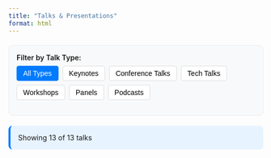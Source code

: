 ```yaml
---
title: "Talks & Presentations"
format: html
---
```


```{=html}
<style>
.filter-container {
  margin: 20px 0;
  padding: 15px;
  background-color: #f8f9fa;
  border-radius: 8px;
  border: 1px solid #e9ecef;
}

.filter-group {
  margin-bottom: 15px;
}

.filter-label {
  font-weight: 600;
  margin-bottom: 8px;
  display: block;
}

.filter-buttons {
  display: flex;
  flex-wrap: wrap;
  gap: 8px;
}

.filter-btn {
  padding: 6px 12px;
  border: 1px solid #ddd;
  background: white;
  border-radius: 4px;
  cursor: pointer;
  font-size: 14px;
  transition: all 0.2s;
}

.filter-btn:hover {
  background-color: #e9ecef;
}

.filter-btn.active {
  background-color: #007bff;
  color: white;
  border-color: #007bff;
}

.year-group {
  margin-bottom: 30px;
}

.year-header {
  font-size: 24px;
  font-weight: 700;
  color: #333;
  margin-bottom: 20px;
  padding-bottom: 8px;
  border-bottom: 2px solid #007bff;
}

.talk {
  margin-bottom: 25px;
  padding: 20px;
  background: white;
  border: 1px solid #e9ecef;
  border-radius: 8px;
  box-shadow: 0 2px 4px rgba(0,0,0,0.1);
  transition: all 0.2s;
}

.talk:hover {
  box-shadow: 0 4px 8px rgba(0,0,0,0.15);
  transform: translateY(-2px);
}

.talk.selected {
  border-left: 4px solid #28a745;
  background: #f8fff9;
}

.talk-title {
  font-size: 18px;
  font-weight: 600;
  color: #333;
  margin-bottom: 8px;
}

.talk-authors {
  font-style: italic;
  color: #666;
  margin-bottom: 6px;
}

.talk-event {
  color: #555;
  margin-bottom: 6px;
  font-weight: 500;
}

.talk-location {
  color: #777;
  margin-bottom: 8px;
  font-size: 14px;
}

.talk-abstract {
  color: #555;
  margin-bottom: 10px;
  line-height: 1.5;
  font-size: 14px;
}

.talk-meta {
  display: flex;
  gap: 15px;
  margin-bottom: 10px;
  flex-wrap: wrap;
}

.talk-year {
  font-weight: 600;
  color: #007bff;
}

.talk-type {
  background: #6c757d;
  color: white;
  padding: 2px 8px;
  border-radius: 12px;
  font-size: 12px;
  font-weight: 500;
}

.talk-links {
  display: flex;
  gap: 15px;
  flex-wrap: wrap;
}

.talk-link {
  color: #007bff;
  text-decoration: none;
  font-weight: 500;
  font-size: 14px;
}

.talk-link:hover {
  text-decoration: underline;
}

.no-results {
  text-align: center;
  color: #666;
  font-style: italic;
  margin: 40px 0;
}

.stats {
  background: #e7f3ff;
  padding: 15px;
  border-radius: 8px;
  margin-bottom: 20px;
  border-left: 4px solid #007bff;
}
</style>
```

```{=html}
<div class="filter-container">
  <div class="filter-group">
    <label class="filter-label">Filter by Talk Type:</label>
    <div class="filter-buttons">
      <button class="filter-btn active" data-type="all">All Types</button>
      <button class="filter-btn" data-type="Keynote">Keynotes</button>
      <button class="filter-btn" data-type="Conference Talk">Conference Talks</button>
      <button class="filter-btn" data-type="Tech Talk">Tech Talks</button>
      <button class="filter-btn" data-type="Workshop">Workshops</button>
      <button class="filter-btn" data-type="Panel">Panels</button>
      <button class="filter-btn" data-type="Podcast">Podcasts</button>
    </div>
  </div>
</div>

<div class="stats" id="stats">
  Showing <span id="visible-count">13</span> of <span id="total-count">13</span> talks
</div>

<div id="talks-container"></div>

<div class="no-results" id="no-results" style="display: none;">
  No talks found matching the selected filters.
</div>
```

```{=html}
<script>
const talks = [
  {
    title: "The Wright Approach to Ocean Data",
    authors: ["R. Pappu"],
    event: "Possibility Ocean 2025",
    location: "Newport, RI",
    year: 2025,
    type: "Keynote",
    abstract: "When it comes to scaling ocean data, what if we started with the price target instead of the technology? Dr. Ravi Pappu of Apeiron Labs proposes a new approach that shifts the focus from an engineering problem to an economic one. In this keynote, Dr. Pappu explores how cost influences accessibility, innovation, and scalability, and uncovers new possibilities for how we gather, use, and share ocean data.",
    pdf: "https://github.com/rpappu/pdf-publications/blob/master/Ravi%20-%20PO%20Keynote-2025.pdf",
    slides: "",
    video: "https://www.possibilityocean.com/media/keynote-ravi-pappu",
    selected: true
  },
  {
    title: "SpaceX for Oceans",
    authors: ["R. Pappu"],
    event: "S2G Summit",
    location: "Chicago, Il",
    year: 2024,
    type: "Fireside Chat",
    abstract: "Ravi Pappu, CEO of Apeiron Labs, addresses the environmental importance of obtaining upper ocean data, what excites him about ocean exploration, and his company’s goal to establish a global network of subsurface devices and create data-as-a-service platform for the oceans",
    pdf: "",
    slides: "",
    video: "https://www.youtube.com/watch?v=Wm2TfC6TBLc",
    selected: true
  },
  {
    title: "Physical Unclonable Functions: The First Fifty Years",
    authors: ["R. Pappu"],
    event: "ASHES 23 Keynote",
    location: "Copenhagen",
    year: 2023,
    type: "Keynote",
    abstract: "For over twenty years, Physical Unclonable Functions (PUFs) have spurred innovation in hardware security, giving rise to novel systems, protocols, attacks, and a deeper understanding of extracting entropy from the inherent disorder in physical structures. Despite this progress, a crucial gap remains. In this talk, I'll recount the (un)fortunate events that led me to discover PUFs and share key highlights of PUF research since. Looking back from a vantage point twenty years in the future, I'll explore some desired results required to bridge the gap and establish a theoretical framework for unclonability.",
    pdf: "https://github.com/rpappu/pdf-publications/blob/master/AshesKeyNoteFinal-Compressed.pdf",
    slides: "",
    video: "",
    selected: true
  },
  {
    title: "5G and Me - an introductory podcast on 5G",
    authors: ["R. Pappu", "V. Sandesara"],
    event: "InQTel podcast",
    location: "",
    year: 2018,
    type: "Podcast",
    abstract: "This is a 25-minute podcast I did at InQTel to educate our customers on the upcoming 5G wireless standards and how it might affect the average person.",
    pdf: "",
    slides: "",
    video: "",
    podcast: "https://soundcloud.com/user-313491606/03-5g-and-me",
    selected: false
  },
  {
    title: "Technology Genomes and Innovation",
    authors: ["R. Pappu"],
    event: "Neo4j Graphtour",
    location: "",
    year: 2018,
    type: "Tech Talk",
    abstract: "I gave this talk on how InQTel uses graph databases to help us navigate the Mission Economy - the connection between startups, problems faced by the Intelligence Community, and the evolution of technology capabilities. The slides for this event are not public, but a case study (see link below) was published by Neo4j.",
    pdf: "",
    slides: "",
    video: "",
    whitepaper: "https://go.neo4j.com/rs/710-RRC-335/images/Neo4j-case-study-In-Q-Tel-EN-US.pdf?_ga=2.255500232.1715507714.1543692142-412101514.1543692142",
    selected: false
  },
  {
    title: "Deep Learning: Promise and Pitfalls",
    authors: ["R. Pappu"],
    event: "NVTC Tech Titans 2018",
    location: "Arlington, VA",
    year: 2018,
    type: "Panel",
    abstract: "I moderated a panel at the Northern Virginia Technology Council on the promise and panels of Deep Learning.",
    pdf: "",
    slides: "",
    video: "https://www.youtube.com/watch?time_continue=37&v=7bsPTZ4UeCI",
    selected: false
  },
  {
    title: "IoT Capabilities",
    authors: ["R. Pappu"],
    event: "MIT IoT Bootcamp",
    location: "Cambridge, MA",
    year: 2017,
    type: "Workshop",
    abstract: "Slides from a 90-minute talk I gave at the first MIT IoT Bootcamp.",
    pdf: "https://github.com/rpappu/talks/blob/master/PappuIoTCaps2017.pdf",
    slides: "https://gitpitch.com/rpappu/iotcaps#/",
    video: "",
    selected: false
  },
  {
    title: "Conway's Law and Innovation: a conjecture",
    authors: ["R. Pappu"],
    event: "Multiple locations",
    location: "",
    year: 2011,
    type: "Conference Talk",
    abstract: "I have give this talk several times over the past decade. It's primarily aimed at management to alert them to the hidden influence of organizational structures on innovation...or, why companies who get really good at one thing often have a very hard time doing something radically different.",
    pdf: "https://github.com/rpappu/talks/blob/master/ConwaysLawAndItsConsequences-Public.pdf",
    slides: "",
    video: "",
    selected: false
  },
  {
    title: "The Making of Camels",
    authors: ["R. Pappu"],
    event: "RFID Security Workshop",
    location: "Amherst, MA",
    year: 2011,
    type: "Workshop",
    abstract: "Sir Alec Issigonis, the designer of the Mini, is known to have said that \"a camel is a horse designed by a committee.\" In this talk, I will attempt to illuminate the process of how modern RFID standards are made through three examples. My goal is to convey the forces that make modern RFID standards as complicated as they are, and why it is usually very difficult for academic research to make its way into such standards in the short term.",
    pdf: "",
    slides: "",
    video: "https://vimeo.com/26960681",
    selected: false
  },
  {
    title: "The Physics of RFID",
    authors: ["R. Pappu", "M. Reynolds"],
    event: "RFID Security Workshop, 2011",
    location: "Amherst, MA",
    year: 2011,
    type: "Workshop",
    abstract: "Matt Reynolds and I gave a tutorial on the physics of RFID and UHF protocols at the RFID Security Workshop in June, 2011.",
    pdf: "",
    slides: "",
    video: "https://vimeo.com/27534223",
    selected: false
  },
  {
    title: "Passive RFID Innovation",
    authors: ["R. Pappu"],
    event: "MIT Auto-ID SIG",
    location: "Cambridge, MA",
    year: 2011,
    type: "Tech Talk",
    abstract: "This is a short talk on the innovation that I expected in passive RFID during 2011-2015",
    pdf: "",
    slides: "https://www.slideshare.net/ravipappu/ravi-pappu-autoidsigtalkmarch2011",
    video: "",
    selected: false
  },
  {
    title: "Reality Search Engines",
    authors: ["R. Pappu"],
    event: "Google Tech Talk",
    location: "",
    year: 2008,
    type: "Tech Talk",
    abstract: "A Google Tech Talk in Cambridge, MA. I spoke about how passive RFID is enabling Reality Search Engines - the ability to search physical space as easily as digital space.",
    pdf: "",
    slides: "https://www.slideshare.net/ravipappu/ravi-pappu-google-tech-talk-2008",
    video: "",
    selected: false
  },
  {
    title: "RFID Privacy Without Killing",
    authors: ["R. Pappu"],
    event: "RFID CUSP Workshop, Johns Hopkins University",
    location: "Baltimore, MD",
    year: 2008,
    type: "Workshop",
    abstract: "We explore the problem of secret-key distribution in unidirectional channels, those in which a sender transmits information blindly to a receiver. We consider two approaches: (1) Key sharing across space, i.e., via simultaneously emitted values that may follow different data paths and (2) Key sharing across time, i.e., in temporally staggered emissions. Our constructions are of general interest, treating, for instance, the basic problem of constructing highly compact secret shares. Our main motivating problem, however, is practical key management in RFID (Radio-Frequency IDentification) systems. We describe the application of our techniques to RFID-enabled supply chains and a prototype privacy-enhancing system.",
    pdf: "https://github.com/rpappu/talks/blob/master/Pappu-RFIDCUSP-Talk-2008.pdf",
    slides: "",
    video: "",
    selected: false
  },
  {
    title: "Physical One-Way Functions",
    authors: ["R. Pappu"],
    event: "Security Seminar, Cambridge University, UK",
    location: "Cambridge University, UK",
    year: 2002,
    type: "Conference Talk",
    abstract: "Modern cryptographic practice rests on the use of one-way functions, which are easy to evaluate but difficult to invert. Unfortunately, commonly used one-way functions are either based on unproven conjectures or have known vulnerabilities. We show that instead of relying on number theory, the mesoscopic physics of coherent transport through a disordered medium can be used to allocate and authenticate unique identifiers by physically reducing the medium's microstructure to a fixed-length string of binary digits. These physical one-way functions are inexpensive to fabricate, prohibitively difficult to duplicate, admit no compact mathematical representation, and are intrinsically tamper-resistant. We provide an authentication protocol based on the enormous address space that is a principal characteristic of physical one-way functions.",
    pdf: "",
    slides: "https://www.slideshare.net/ravipappu/ravi-pappu-security-seminar-cambridge-uk-sept2002",
    video: "https://vimeo.com/2351889",
    selected: false
  }
];

let currentFilter = 'all';

function renderTalks() {
  const container = document.getElementById('talks-container');
  const noResults = document.getElementById('no-results');
  
  // Filter talks
  const filteredTalks = currentFilter === 'all' 
    ? talks 
    : talks.filter(talk => talk.type === currentFilter);
  
  // Group by year
  const groupedByYear = filteredTalks.reduce((groups, talk) => {
    if (!groups[talk.year]) {
      groups[talk.year] = [];
    }
    groups[talk.year].push(talk);
    return groups;
  }, {});
  
  // Sort years descending
  const sortedYears = Object.keys(groupedByYear).sort((a, b) => b - a);
  
  if (filteredTalks.length === 0) {
    container.innerHTML = '';
    noResults.style.display = 'block';
  } else {
    noResults.style.display = 'none';
    
    container.innerHTML = sortedYears.map(year => {
      const yearTalks = groupedByYear[year];
      return `
        <div class="year-group">
          <h2 class="year-header">${year}</h2>
          ${yearTalks.map(talk => `
            <div class="talk ${talk.selected ? 'selected' : ''}">
              <div class="talk-title">${talk.title}</div>
              <div class="talk-authors">${talk.authors.join(', ')}</div>
              <div class="talk-event"><strong>${talk.event}</strong></div>
              ${talk.location ? `<div class="talk-location">📍 ${talk.location}</div>` : ''}
              <div class="talk-meta">
                <span class="talk-year">${talk.year}</span>
                <span class="talk-type">${talk.type}</span>
              </div>
              ${talk.abstract ? `<div class="talk-abstract">${talk.abstract}</div>` : ''}
              <div class="talk-links">
                ${talk.pdf ? `<a href="${talk.pdf}" class="talk-link" target="_blank">📄 PDF</a>` : ''}
                ${talk.slides ? `<a href="${talk.slides}" class="talk-link" target="_blank">📊 Slides</a>` : ''}
                ${talk.video ? `<a href="${talk.video}" class="talk-link" target="_blank">🎥 Video</a>` : ''}
                ${talk.podcast ? `<a href="${talk.podcast}" class="talk-link" target="_blank">🎙️ Podcast</a>` : ''}
                ${talk.whitepaper ? `<a href="${talk.whitepaper}" class="talk-link" target="_blank">📋 Whitepaper</a>` : ''}
              </div>
            </div>
          `).join('')}
        </div>
      `;
    }).join('');
  }
  
  // Update stats
  document.getElementById('visible-count').textContent = filteredTalks.length;
  document.getElementById('total-count').textContent = talks.length;
}

function setupFilters() {
  const filterButtons = document.querySelectorAll('.filter-btn');
  
  filterButtons.forEach(button => {
    button.addEventListener('click', () => {
      // Remove active class from all buttons
      filterButtons.forEach(btn => btn.classList.remove('active'));
      
      // Add active class to clicked button
      button.classList.add('active');
      
      // Update current filter
      currentFilter = button.dataset.type;
      
      // Re-render talks
      renderTalks();
    });
  });
}

// Initialize
document.addEventListener('DOMContentLoaded', () => {
  setupFilters();
  renderTalks();
});
</script>
```
